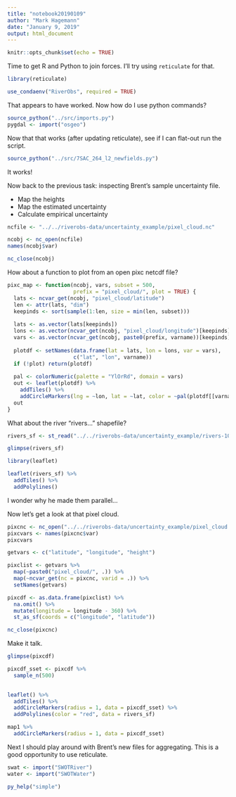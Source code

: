 ```yaml
---
title: "notebook20190109"
author: "Mark Hagemann"
date: "January 9, 2019"
output: html_document
---
```


```r
knitr::opts_chunk$set(echo = TRUE)
```

Time to get R and Python to join forces. I'll try using `reticulate` for that. 

```r
library(reticulate)

use_condaenv("RiverObs", required = TRUE)
```

That appears to have worked. Now how do I use python commands?

```r
source_python("../src/imports.py")
pygdal <- import("osgeo")
```

Now that that works (after updating reticulate), see if I can flat-out run the script.

```r
source_python("../src/7SAC_264_l2_newfields.py")
```

It works!

Now back to the previous task: inspecting Brent's sample uncertainty file.

- Map the heights
- Map the estimated uncertainty
- Calculate empirical uncertainty

```r
ncfile <- "../../riverobs-data/uncertainty_example/pixel_cloud.nc"

ncobj <- nc_open(ncfile)
names(ncobj$var)

nc_close(ncobj)
```

How about a function to plot from an open pixc netcdf file?

```r


pixc_map <- function(ncobj, vars, subset = 500, 
                     prefix = "pixel_cloud/", plot = TRUE) {
  lats <- ncvar_get(ncobj, "pixel_cloud/latitude")
  len <- attr(lats, "dim")
  keepinds <- sort(sample(1:len, size = min(len, subset)))
  
  lats <- as.vector(lats[keepinds])
  lons <- as.vector(ncvar_get(ncobj, "pixel_cloud/longitude")[keepinds])
  vars <- as.vector(ncvar_get(ncobj, paste0(prefix, varname))[keepinds])
  
  plotdf <- setNames(data.frame(lat = lats, lon = lons, var = vars),
                     c("lat", "lon", varname))
  if (!plot) return(plotdf)
  
  pal <- colorNumeric(palette = "YlOrRd", domain = vars)
  out <- leaflet(plotdf) %>% 
    addTiles() %>% 
    addCircleMarkers(lng = ~lon, lat = ~lat, color = ~pal(plotdf[[varname]]))
  out
}
```


What about the river "rivers..." shapefile?

```r
rivers_sf <- st_read("../../riverobs-data/uncertainty_example/rivers-10x250-0-tiny-normal.shp")

glimpse(rivers_sf)

library(leaflet)

leaflet(rivers_sf) %>% 
  addTiles() %>% 
  addPolylines()
```

I wonder why he made them parallel...

Now let's get a look at that pixel cloud. 

```r
pixcnc <- nc_open("../../riverobs-data/uncertainty_example/pixel_cloud.nc")
pixcvars <- names(pixcnc$var)
pixcvars

getvars <- c("latitude", "longitude", "height")

pixclist <- getvars %>% 
  map(~paste0("pixel_cloud/", .)) %>% 
  map(~ncvar_get(nc = pixcnc, varid = .)) %>% 
  setNames(getvars)

pixcdf <- as.data.frame(pixclist) %>% 
  na.omit() %>% 
  mutate(longitude = longitude - 360) %>% 
  st_as_sf(coords = c("longitude", "latitude"))

nc_close(pixcnc)
```

Make it talk.

```r
glimpse(pixcdf)

pixcdf_sset <- pixcdf %>% 
  sample_n(500)

 
leaflet() %>% 
  addTiles() %>%
  addCircleMarkers(radius = 1, data = pixcdf_sset) %>%
  addPolylines(color = "red", data = rivers_sf)

map1 %>% 
  addCircleMarkers(radius = 1, data = pixcdf_sset)
```

Next I should play around with Brent's new files for aggregating. This is a good opportunity to use reticulate. 

```r
swat <- import("SWOTRiver")
water <- import("SWOTWater")

py_help("simple")
```

